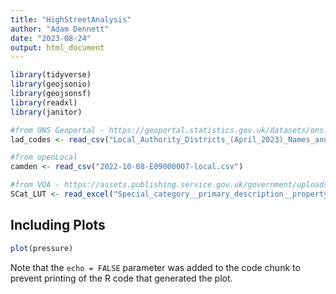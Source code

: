 ```yaml
---
title: "HighStreetAnalysis"
author: "Adam Dennett"
date: "2023-08-24"
output: html_document
---
```


```r
library(tidyverse)
library(geojsonio)
library(geojsonsf)
library(readxl)
library(janitor)

```


```r
#from ONS Geoportal - https://geoportal.statistics.gov.uk/datasets/ons::local-authority-districts-april-2023-names-and-codes-in-the-united-kingdom/explore 
lad_codes <- read_csv("Local_Authority_Districts_(April_2023)_Names_and_Codes_in_the_United_Kingdom.csv")

#from openLocal
camden <- read_csv("2022-10-08-E09000007-local.csv")

#from VOA - https://assets.publishing.service.gov.uk/government/uploads/system/uploads/attachment_data/file/450034/Data_Info_and_Methodology.pdf - excel file link p3
SCat_LUT <- read_excel("Special_category__primary_description__property_types_and_sector_mappings.xls", col_types = c("text","text","text","text","text","text","text","text","text","text")) %>% clean_names()
```

## Including Plots

```r
plot(pressure)
```

Note that the `echo = FALSE` parameter was added to the code chunk to prevent printing of the R code that generated the plot.
